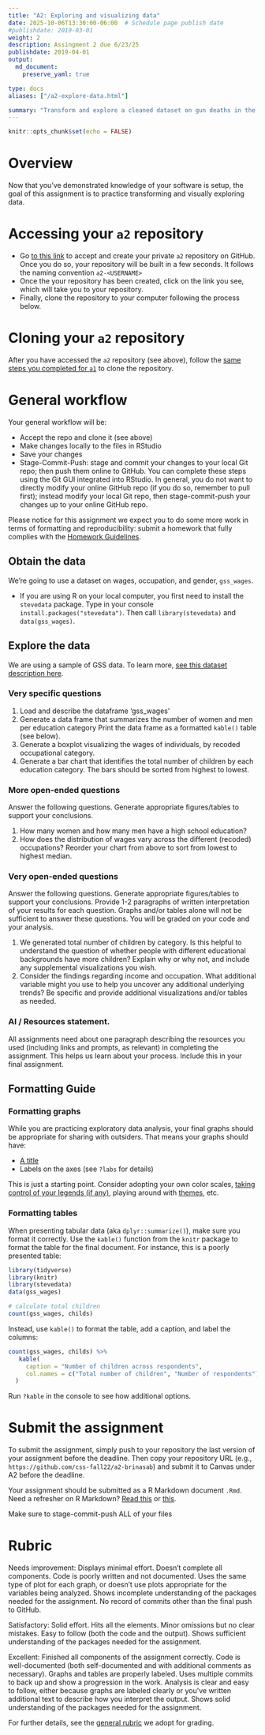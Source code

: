 ```yaml
---
title: "A2: Exploring and visualizing data"
date: 2025-10-06T13:30:00-06:00  # Schedule page publish date
#publishdate: 2019-03-01
weight: 2
description: Assingment 2 due 6/23/25
publishdate: 2019-04-01
output:
  md_document:
    preserve_yaml: true

type: docs
aliases: ["/a2-explore-data.html"]

summary: "Transform and explore a cleaned dataset on gun deaths in the United States."
---
```


```r
knitr::opts_chunk$set(echo = FALSE)
```

# Overview

Now that you've demonstrated knowledge of your software is setup, the goal of this assignment is to practice transforming and visually exploring data. 


# Accessing your `a2` repository

* Go [to this link](https://classroom.github.com/a/JPTh2a_i) to accept and create your private `a2` repository on GitHub. Once you do so, your repository will be built in a few seconds. It follows the naming convention `a2-<USERNAME>`  
* Once the your repository has been created, click on the link you see, which will take you to your repository. 
* Finally, clone the repository to your computer following the process below.


# Cloning your `a2` repository

After you have accessed the `a2` repository (see above), follow the [same steps you completed for `a1`](/assignments/1-edit-readme/) to clone the repository.


# General workflow

Your general workflow will be:

* Accept the repo and clone it (see above)
* Make changes locally to the files in RStudio
* Save your changes
* Stage-Commit-Push: stage and commit your changes to your local Git repo; then push them online to GitHub. You can complete these steps using the Git GUI integrated into RStudio. In general, you do not want to directly modify your online GitHub repo (if you do so, remember to pull first); instead modify your local Git repo, then stage-commit-push your changes up to your online GitHub repo. 


Please notice for this assignment we expect you to do some more work in terms of formatting and reproducibility: submit a homework that fully complies with the [Homework Guidelines](/faq/homework-guidelines/#homework-workflow).

<!-- NOTE: ADD THE GENERAL WORKFLOW STEPS ABOVE TO THE GENERAL WORKFLOW GUIDELINES AND REVEIW -->


<!-- # Exploring the mass shooting dataset -->

<!-- Your goal for this assignment is to apply what you have learned about data visualization and data exploration on a cleaned dataset that we provide: the "mass shooting" dataset. -->

<!-- The United States experiences far more mass shooting events than any other developed country in the world. While policymakers, politicians, the media, activists, and the general public recognize the widespread prevalence of these tragic events, policies intended to stop these events should be grounded in evidence and empirical data.  -->

<!-- In July 2012, in the aftermath of a mass shooting in a movie theater in Aurora, Colorado, -->
<!-- [Mother Jones](https://www.motherjones.com/politics/2012/07/mass-shootings-map/) published a report on mass shootings in the United States since 1982. Importantly, they provided the underlying data set as [an open-source database](https://www.motherjones.com/politics/2012/12/mass-shootings-mother-jones-full-data/) for anyone interested in studying and understanding this criminal behavior. -->


## Obtain the data
We're going to use a dataset on wages, occupation, and gender, `gss_wages`. 
<!-- I have included this dataset in the [`c3s2`](https://github.com/css-materials/rcis) library on GitHub.  -->

<!-- * If you are working on R workbench, you should have everything already installed. Simply load the library by typing in your console `library(c3s2)` and then load the dataset by typing `data("mass_shootings")`.  Use the help function in R `?mass_shootings` to get detailed information on the variables and coding information. -->

* If you are using R on your local computer, you first need to install the `stevedata` package. Type in your console `install.packages("stevedata")`. Then call `library(stevedata)` and `data(gss_wages)`. 

<!-- `remotes::install_github("MACS40700/c3s2")`. If you don't already have the `remotes` library installed, you will get an error. Go back and install this first using `install.packages()`, then install `remotes``. Finally, the mass shootings dataset can be loaded using `data("mass_shootings")`. Use the help function in R `?mass_shootings` to get detailed information on the variables and coding information. -->


## Explore the data
We are using a sample of GSS data. To learn more, [see this dataset description here](https://r-packages.io/datasets/gss_wages).

### Very specific questions
1. Load and describe the dataframe 'gss_wages'
1. Generate a data frame that summarizes the number of women and men per education category Print the data frame as a formatted `kable()` table (see below).
1. Generate a boxplot visualizing the wages of individuals, by recoded occupational category.
1. Generate a bar chart that identifies the total number of children by each education category. The bars should be sorted from highest to lowest.



### More open-ended questions

Answer the following questions. Generate appropriate figures/tables to support your conclusions.

1. How many women and how many men have a high school education? 
1. How does the distribution of wages vary across the different (recoded) occupations? Reorder your chart from above to sort from lowest to highest median. 

### Very open-ended questions

Answer the following questions. Generate appropriate figures/tables to support your conclusions. Provide 1-2 paragraphs of written interpretation of your results for each question. Graphs and/or tables alone will not be sufficient to answer these questions. You will be graded on your code and your analysis. 

1. We generated total number of children by category. Is this helpful to understand the question of whether people with different educational backgrounds have more children? Explain why or why not, and include any supplemental visualizations you wish. 
1. Consider the findings regarding income and occupation. What additional variable might you use to help you uncover any additional underlying trends? Be specific and provide additional visualizations and/or tables as needed. 


### AI / Resources statement. 
All assignments need about one paragraph describing the resources you used (including links and prompts, as relevant) in completing the assignment. This helps us learn about your process. Include this in your final assignment. 


## Formatting Guide

### Formatting graphs

While you are practicing exploratory data analysis, your final graphs should be appropriate for sharing with outsiders. That means your graphs should have:

* [A title](http://r4ds.had.co.nz/graphics-for-communication.html#label)
* Labels on the axes (see `?labs` for details)

This is just a starting point. Consider adopting your own color scales, [taking control of your legends (if any)](http://www.cookbook-r.com/Graphs/Legends_(ggplot2)/), playing around with [themes](https://ggplot2.tidyverse.org/reference/index.html#section-themes), etc.


### Formatting tables

When presenting tabular data (aka `dplyr::summarize()`), make sure you format it correctly. Use the `kable()` function from the `knitr` package to format the table for the final document. For instance, this is a poorly presented table:

```r
library(tidyverse)
library(knitr)
library(stevedata)
data(gss_wages)
```

```r
# calculate total children 
count(gss_wages, childs)
```

Instead, use `kable()` to format the table, add a caption, and label the columns:

```r
count(gss_wages, childs) %>%
   kable(
     caption = "Number of children across respondents",
     col.names = c("Total number of children", "Number of respondents")
  )
```

Run `?kable` in the console to see how additional options.


# Submit the assignment

To submit the assignment, simply push to your repository the last version of your assignment before the deadline. Then copy your repository URL (e.g., `https://github.com/css-fall22/a2-brinasab`) and submit it to Canvas under A2 before the deadline.

Your assignment should be submitted as a R Markdown document `.Rmd`. Need a refresher on R Markdown? [Read this](http://rmarkdown.rstudio.com/lesson-1.html) or [this](http://r4ds.had.co.nz/r-markdown.html). 

Make sure to stage-commit-push ALL of your files


<!--
Please notice for this assignment we expect you to do some more work in terms of formatting and reproducibility: submit a homework that fully complies with the [Homework Guidelines](/faq/homework-guidelines/#homework-workflow).
-->

# Rubric

Needs improvement: Displays minimal effort. Doesn't complete all components. Code is poorly written and not documented. Uses the same type of plot for each graph, or doesn't use plots appropriate for the variables being analyzed. Shows incomplete understanding of the packages needed for the assignment. No record of commits other than the final push to GitHub.

Satisfactory: Solid effort. Hits all the elements. Minor omissions but no clear mistakes. Easy to follow (both the code and the output). Shows sufficient understanding of the packages needed for the assignment.

Excellent: Finished all components of the assignment correctly. Code is well-documented (both self-documented and with additional comments as necessary). Graphs and tables are properly labeled. Uses multiple commits to back up and show a progression in the work. Analysis is clear and easy to follow, either because graphs are labeled clearly or you've written additional text to describe how you interpret the output. Shows solid understanding of the packages needed for the assignment.

For further details, see the [general rubric](/faq/homework-evaluations/) we adopt for grading.


<!-- # Acknowledgments -->

<!-- # ```{r child = here::here("R", "_ack_ben.Rmd")} -->
<!-- # ``` -->

<!--
[^clean]: For the purposes of this assignment, some data cleaning of the underlying raw data have been performed. You can view the data cleaning code [here](https://github.com/cis-ds/rcis/blob/master/data-raw/mass-shootings.R).
-->